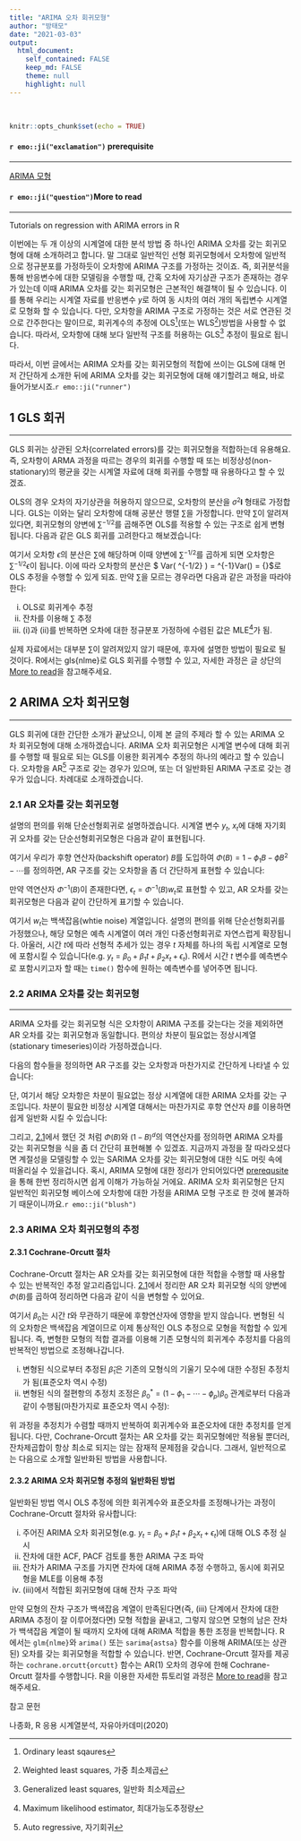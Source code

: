 ```yaml
---
title: "ARIMA 오차 회귀모형"
author: "방태모"
date: "2021-03-03"
output: 
  html_document:
    self_contained: FALSE
    keep_md: FALSE
    theme: null
    highlight: null
---
```

<style>
.math {
  font-size: small;
}
</style>

<br>

```r
knitr::opts_chunk$set(echo = TRUE)
```

#### `r emo::ji("exclamation")` prerequisite{#anchor1}
***
[ARIMA 모형](https://be-favorite.tistory.com/63?category=928223)


#### `r emo::ji("question")`More to read{#anchor2}
***
Tutorials on regression with ARIMA errors in R


이번에는 두 개 이상의 시계열에 대한 분석 방법 중 하나인 ARIMA 오차를 갖는 회귀모형에 대해 소개하려고 합니다. 말 그대로 일반적인 선형 회귀모형에서 오차항에 일반적으로 정규분포를 가정하듯이 오차항에 ARIMA 구조를 가정하는 것이죠. 즉, 회귀분석을 통해 반응변수에 대한 모델링을 수행할 때, 간혹 오차에 자기상관 구조가 존재하는 경우가 있는데 이때 ARIMA 오차를 갖는 회귀모형은 근본적인 해결책이 될 수 있습니다. 이를 통해 우리는 시계열 자료를 반응변수 $y$로 하여 동 시차의 여러 개의 독립변수 시계열로 모형화 할 수 있습니다. 다만, 오차항을 ARIMA 구조로 가정하는 것은 서로 연관된 것으로 간주한다는 말이므로, 회귀계수의 추정에 OLS[^1](또는 WLS[^2])방법을 사용할 수 없습니다. 따라서, 오차항에 대해 보다 일반적 구조를 허용하는 GLS[^3] 추정이 필요로 됩니다. 

따라서, 이번 글에서는 ARIMA 오차를 갖는 회귀모형의 적합에 쓰이는 GLS에 대해 먼저 간단하게 소개한 뒤에 ARIMA 오차를 갖는 회귀모형에 대해 얘기할려고 해요, 바로 들어가보시죠.`r emo::ji("runner")`

## 1 GLS 회귀
***
GLS 회귀는 상관된 오차(correlated errors)를 갖는 회귀모형을 적합하는데 유용해요. 즉, 오차항이 ARMA 과정을 따르는 경우의 회귀를 수행할 때 또는 비정상성(non-stationary)의 평균을 갖는 시계열 자료에 대해 회귀를 수행할 때 유용하다고 할 수 있겠죠.

OLS의 경우 오차의 자기상관을 허용하지 않으므로, 오차항의 분산을 $\sigma^2 {\boldsymbol{I}}$ 형태로 가정합니다. GLS는 이와는 달리 오차항에 대해 공분산 행렬 $\sum$을 가정합니다. 만약 $\sum$이 알려져 있다면, 회귀모형의 양변에 $\sum^{-1/2}$를 곱해주면 OLS를 적용할 수 있는 구조로 쉽게 변형됩니다. 다음과 같은 GLS 회귀를 고려한다고 해보겠습니다:


\begin{equation}

y_t = x_{1,t} + x_{2,t} + \epsilon_t, \ \epsilon_t \sim N(0, \sum)

\end{equation}

여기서 오차항 $\epsilon$의 분산은 $\sum$에 해당하며 이때 양변에 $\sum^{-1/2}$를 곱하게 되면 오차항은 $\sum^{-1/2} \epsilon$이 됩니다. 이에 따라 오차항의 분산은 $ Var( \sum^{-1/2} \epsilon) = \sum^{-1}Var(\epsilon) = {\boldsymbol{I}}$로 OLS 추정을 수행할 수 있게 되죠. 만약 $\sum$을 모르는 경우라면 다음과 같은 과정을 따라야 한다:

(i) OLS로 회귀계수 추정
(ii) 잔차를 이용해 $\sum$ 추정
(iii) (i)과 (ii)를 반복하면 오차에 대한 정규분포 가정하에 수렴된 값은 MLE[^4]가 됨.

실제 자료에서는 대부분 $\sum$이 알려져있지 않기 때문에, 후자에 설명한 방법이 필요로 될 것이다. R에서는 gls{nlme}로 GLS 회귀를 수행할 수 있고, 자세한 과정은 글 상단의 [More to read](#anchor2)을 참고해주세요.

## 2 ARIMA 오차 회귀모형
***
GLS 회귀에 대한 간단한 소개가 끝났으니, 이제 본 글의 주제라 할 수 있는 ARIMA 오차 회귀모형에 대해 소개하겠습니다. ARIMA 오차 회귀모형은 시계열 변수에 대해 회귀를 수행할 때 필요로 되는 GLS를 이용한 회귀계수 추정의 하나의 예라고 할 수 있습니다. 오차항을 AR[^5] 구조로 갖는 경우가 있으며, 또는 더 일반화된 ARIMA 구조로 갖는 경우가 있습니다. 차례대로 소개하겠습니다.

### 2.1 AR 오차를 갖는 회귀모형{#anchor3}
설명의 편의를 위해 단순선형회귀로 설명하겠습니다. 시계열 변수 $y_t$, $x_t$에 대해 자기회귀 오차를 갖는 단순선형회귀모형은 다음과 같이 표현됩니다.


\begin{equation}

y_t = \beta_0 + \beta_1 x_t + \epsilon_t, \\
\epsilon_t = \phi_1 \epsilon_{t-1} + \phi_2 \epsilon_{t-2} + \cdots + w_t,\ w_t \sim i.i.d. N(0, \sigma^2)

\end{equation}


여기서 우리가 후향 연산자(backshift operator) $B$를 도입하여 $\Phi (B) = 1-\phi_1 B-\phi B^2 - \cdots$를 정의하면, AR 구조를 갖는 오차항을 좀 더 간단하게 표현할 수 있습니다:

\begin{equation}

\Phi(B) \epsilon_t = w_t.

\end{equation}

만약 역연산자 $\Phi^{-1}(B)$이 존재한다면, $\epsilon_t = \Phi^{-1}(B)w_t$로 표현할 수 있고, AR 오차를 갖는 회귀모형은 다음과 같이 간단하게 표기할 수 있습니다.


\begin{equation}

y_t = \beta_0 + \beta_1 x_t + \Phi^{-1}(B)w_t,

\end{equation}


여기서 $w_t$는 백색잡음(whtie noise) 계열입니다. 설명의 편의를 위해 단순선형회귀를 가정했으나, 해당 모형은 예측 시계열이 여러 개인 다중선형회귀로 자연스럽게 확장됩니다. 아울러, 시간 $t$에 따라 선형적 추세가 있는 경우 $t$ 자체를 하나의 독립 시계열로 모형에 포함시킬 수 있습니다(e.g. $y_t = \beta_0 +\beta_1t+\beta_2x_t + \epsilon_t$). R에서 시간 $t$ 변수를 예측변수로 포함시키고자 할 때는 `time()` 함수에 원하는 예측변수를 넣어주면 됩니다.

### 2.2 ARIMA 오차를 갖는 회귀모형
***
ARIMA 오차를 갖는 회귀모형 식은 오차항이 ARIMA 구조를 갖는다는 것을 제외하면 AR 오차를 갖는 회귀모형과 동일합니다. 편의상 차분이 필요없는 정상시계열(stationary timeseries)이라 가정하겠습니다.


\begin{equation}

y_t = \beta_0 + \beta_1 x_t + \epsilon_t, \\
\epsilon_t = \phi_1 \epsilon_{t-1} + \phi_2 \epsilon_{t-2} + \cdots + w_t + \theta_1w_{t-1} + \theta_2w_{t-2} +\cdots,\ w_t \sim i.i.d. N(0, \sigma^2)

\end{equation}

다음의 함수들을 정의하면 AR 구조를 갖는 오차항과 마찬가지로 간단하게 나타낼 수 있습니다:

\begin{equation}

\Phi(B)\epsilon_t = \Theta(B)w_t,\\
where \ \ \Phi (B) = 1-\phi_1 B-\phi B^2 - \cdots \\
\ \ \ \ \ \ \ \ \ \ \ \ \ \ \Theta(B) = 1+\theta_1B+\theta_2 B^2 +\cdots

\end{equation}


단, 여기서 해당 오차항은 차분이 필요없는 정상 시계열에 대한 ARIMA 오차를 갖는 구조입니다. 차분이 필요한 비정상 시계열 대해서는 마찬가지로 후향 연산자 $B$를 이용하면 쉽게 일반화 시킬 수 있습니다:


\begin{equation}

\Phi(B)(1-B)^d\epsilon_t = \Theta(B)w_t,\\
where \ \ \Phi (B) = 1-\phi_1 B-\phi B^2 - \cdots \\
\ \ \ \ \ \ \ \ \ \ \ \ \ \ \Theta(B) = 1+\theta_1B+\theta_2 B^2 +\cdots

\end{equation}

그리고, [2.1](#anchor3)에서 했던 것 처럼 $\Phi(B)$와 $(1-B)^d$의 역연산자를 정의하면 ARIMA 오차를 갖는 회귀모형을 식을 좀 더 간단히 표현해볼 수 있겠죠. 지금까지 과정을 잘 따라오셨다면 계절성을 모델링할 수 있는 SARIMA 오차를 갖는 회귀모형에 대한 식도 머릿 속에 떠올리실 수 있을겁니다. 혹시, ARIMA 모형에 대한 정리가 안되어있다면 [prerequsite](#anchor1)을 통해 한번 정리하시면 쉽게 이해가 가능하실 거에요. ARIMA 오차 회귀모형은 단지 일반적인 회귀모형 베이스에 오차항에 대한 가정을 ARIMA 모형 구조로 한 것에 불과하기 때문이니까요.`r emo::ji("blush")`

### 2.3 ARIMA 오차 회귀모형의 추정
#### 2.3.1 Cochrane-Orcutt 절차
Cochrane-Orcutt 절차는 AR 오차를 갖는 회귀모형에 대한 적합을 수행할 때 사용할 수 있는 반복적인 추정 알고리즘입니다. [2.1](#anchor3)에서 정리한 AR 오차 회귀모형 식의 양변에 $\Phi(B)$를 곱하여 정리하면 다음과 같이 식을 변형할 수 있어요.


\begin{equation}

\Phi(B)y_t = \Phi(B)\beta_0 + \beta_1\Phi(B) x_t + w_t \\
\ \ \ \ \ \Leftrightarrow y_t^* = \beta_0^* +\beta_1x_t^*+w_t

\end{equation}

여기서 $\beta_0$는 시간 $t$와 무관하기 때문에 후향연산자에 영향을 받지 않습니다. 변형된 식의 오차항은 백색잡음 계열이므로 이제 통상적인 OLS 추정으로 모형을 적합할 수 있게 됩니다. 즉, 변형한 모형의 적합 결과를 이용해 기존 모형식의 회귀계수 추정치를 다음의 반복적인 방법으로 조정해나갑니다.

(i) 변형된 식으로부터 추정된 $\hat{\beta}_1$은 기존의 모형식의 기울기 모수에 대한 수정된 추정치가 됨(표준오차 역시 수정)
(ii) 변형된 식의 절편항의 추정치 조정은 $\beta_0^* = (1-\phi_1-\cdots-\phi_p)\beta_0$ 관계로부터 다음과 같이 수행됨(마찬가지로 표준오차 역시 수정):


\begin{equation}

\hat{\beta}_0 = \frac{\hat{\beta}_0^*}{(1-\phi_1-\cdots-\phi_p)\beta_0} \\
s.e.(\hat{\beta}_0) = \frac{s.e.(\hat{\beta}_0^*)}{(1-\phi_1-\cdots-\phi_p)\beta_0}.

\end{equation}


위 과정을 추정치가 수렴할 때까지 반복하여 회귀계수와 표준오차에 대한 추정치를 얻게 됩니다. 다만, Cochrane-Orcutt 절차는 AR 오차를 갖는 회귀모형에만 적용될 뿐더러, 잔차제곱합이 항상 최소로 되지는 않는 잠재적 문제점을 갖습니다. 그래서, 일반적으로는 다음으로 소개할 일반화된 방법을 사용합니다.

#### 2.3.2 ARIMA 오차 회귀모형 추정의 일반화된 방법
일반화된 방법 역시 OLS 추정에 의한 회귀계수와 표준오차를 조정해나가는 과정이 Cochrane-Orcutt 절차와 유사합니다:

(i) 주어진 ARIMA 오차 회귀모형(e.g. $y_t = \beta_0 + \beta_1t+\beta_2x_t+\epsilon_t$)에 대해 OLS 추정 실시
(ii) 잔차에 대한 ACF, PACF 검토를 통한 ARIMA 구조 파악
(iii) 잔차가 ARIMA 구조를 가지면 잔차에 대해 ARIMA 추정 수행하고, 동시에 회귀모형을 MLE를 이용해 추정
(iv) (iii)에서 적합된 회귀모형에 대해 잔차 구조 파악

만약 모형의 잔차 구조가 백색잡음 계열이 만족된다면(즉, (iii) 단계에서 잔차에 대한 ARIMA 추정이 잘 이루어졌다면) 모형 적합을 끝내고, 그렇지 않으면 모형의 남은 잔차가 백색잡음 계열이 될 때까지 오차에 대해 ARIMA 적합을 통한 조정을 반복합니다. R에서는 `glm{nlme}`와 `arima()` 또는 `sarima{astsa}` 함수를 이용해 ARIMA(또는 상관된) 오차를 갖는 회귀모형을 적합할 수 있습니다. 반면, Cochrane-Orcutt 절자를 제공하는 `cochrane.orcutt{orcutt}` 함수는 AR(1) 오차의 경우에 한해 Cochrane-Orcutt 절차를 수행합니다. R을 이용한 자세한 튜토리얼 과정은 [More to read](#anchor2)을 참고해주세요.

참고 문헌

나종화, R 응용 시계열분석, 자유아카데미(2020)

[^1]: Ordinary least sqaures
[^2]: Weighted least squares, 가중 최소제곱
[^3]: Generalized least squares, 일반화 최소제곱
[^4]: Maximum likelihood estimator, 최대가능도추정량
[^5]: Auto regressive, 자기회귀